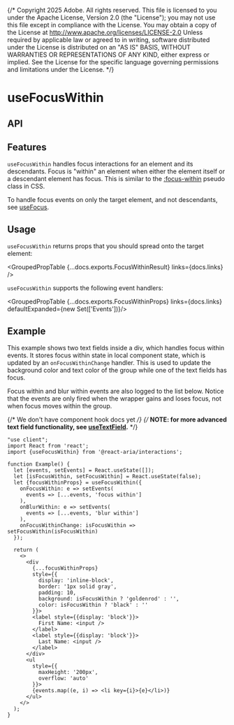 {/* Copyright 2025 Adobe. All rights reserved.
This file is licensed to you under the Apache License, Version 2.0 (the "License");
you may not use this file except in compliance with the License. You may obtain a copy
of the License at http://www.apache.org/licenses/LICENSE-2.0
Unless required by applicable law or agreed to in writing, software distributed under
the License is distributed on an "AS IS" BASIS, WITHOUT WARRANTIES OR REPRESENTATIONS
OF ANY KIND, either express or implied. See the License for the specific language
governing permissions and limitations under the License. */}


# useFocusWithin

## API

<FunctionAPI function={docs.exports.useFocusWithin} links={docs.links} />

## Features

`useFocusWithin` handles focus interactions for an element and its descendants. Focus is "within"
an element when either the element itself or a descendant element has focus. This is similar to
the [:focus-within](https://developer.mozilla.org/en-US/docs/Web/CSS/:focus-within) pseudo class
in CSS.

To handle focus events on only the target element, and not descendants, see [useFocus](useFocus.html).

## Usage

`useFocusWithin` returns props that you should spread onto the target element:

<GroupedPropTable {...docs.exports.FocusWithinResult} links={docs.links} />

`useFocusWithin` supports the following event handlers:

<GroupedPropTable {...docs.exports.FocusWithinProps} links={docs.links} defaultExpanded={new Set(['Events'])}/>


## Example

This example shows two text fields inside a div, which handles focus within events. It stores focus
within state in local component state, which is updated by an `onFocusWithinChange` handler. This is used
to update the background color and text color of the group while one of the text fields has focus.

Focus within and blur within events are also logged to the list below. Notice that the events are only
fired when the wrapper gains and loses focus, not when focus moves within the group.

{/* We don't have component hook docs yet */}
{/* **NOTE: for more advanced text field functionality, see [useTextField](useTextField.html).** */}

```tsx render
"use client";
import React from 'react';
import {useFocusWithin} from '@react-aria/interactions';

function Example() {
  let [events, setEvents] = React.useState([]);
  let [isFocusWithin, setFocusWithin] = React.useState(false);
  let {focusWithinProps} = useFocusWithin({
    onFocusWithin: e => setEvents(
      events => [...events, 'focus within']
    ),
    onBlurWithin: e => setEvents(
      events => [...events, 'blur within']
    ),
    onFocusWithinChange: isFocusWithin => setFocusWithin(isFocusWithin)
  });

  return (
    <>
      <div
        {...focusWithinProps}
        style={{
          display: 'inline-block',
          border: '1px solid gray',
          padding: 10,
          background: isFocusWithin ? 'goldenrod' : '',
          color: isFocusWithin ? 'black' : ''
        }}>
        <label style={{display: 'block'}}>
          First Name: <input />
        </label>
        <label style={{display: 'block'}}>
          Last Name: <input />
        </label>
      </div>
      <ul
        style={{
          maxHeight: '200px',
          overflow: 'auto'
        }}>
        {events.map((e, i) => <li key={i}>{e}</li>)}
      </ul>
    </>
  );
}
```
